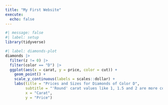```yaml
---
title: "My First Website"
execute: 
  echo: false
---
```

```r
#| message: false
#| label: setup
library(tidyverse)

```

```r
#| label: diamonds-plot
diamonds |> 
  filter(z != 0) |> 
  filter(color == "D") |> 
  ggplot(aes(x = carat, y = price, color = cut)) + 
    geom_point() +
    scale_y_continuous(labels = scales::dollar) +
    labs(title = "Prices and Sizes for Diamonds of Color D",
         subtitle = "'Round' carat values like 1, 1.5 and 2 are more common.",
         x = "Carat",
         y = "Price")
```

